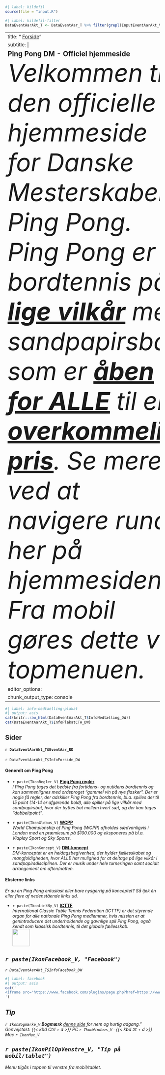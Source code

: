 ```r
#| label: kildefil
source(file = "input.R")
```

```r
#| label: kildefil-filter
DataEventAarAkt_T <- DataEventAar_T %>% filter(grepl(InputEventAarAkt_V, EventAar_RD))
```

---
title: "<iconify-icon icon=mdi:home></iconify-icon> <u>Forside</u>"
subtitle: |
  <b style=font-size:140%>Ping Pong DM - Officiel hjemmeside</b><br><i style=font-size:80>Velkommen til den officielle hjemmeside for Danske Mesterskaber i Ping Pong. Ping Pong er bordtennis på <b><u>lige vilkår</u></b> med sandpapirsbat, som er <b><u>åben for ALLE</u></b> til en <b><u>overkommelig pris</u></b>. Se mere ved at navigere rundt her på hjemmesiden. Fra mobil gøres dette via topmenuen.</i>
editor_options: 
  chunk_output_type: console
---

```r
#| label: info-nedtaelling-plakat
#| output: asis
cat(knitr::raw_html(DataEventAarAkt_T$InfoNedtælling_DW))
cat(DataEventAarAkt_T$InfoPlakatCTA_DW)
```

::::::: callout-tip
## Sider

:::::: grid
::: {.g-col-12 .g-col-md-4}
#### `r DataEventAarAkt_T$EventAar_RD`

`r DataEventAarAkt_T$InfoForside_DW`
:::

::: {.g-col-12 .g-col-md-4}
#### Generelt om Ping Pong

-   `r paste(IkonRegler_V)` [**Ping Pong regler**](regler.qmd)\
    *I Ping Pong tages det bedste fra fortidens- og nutidens bordtennis og kan sammenlignes med ordsproget "gammel vin på nye flasker". Der er nogle få regler, der adskiller Ping Pong fra bordtennis, bl.a. spilles der til 15 point (14-14 er afgørende bold), alle spiller på lige vilkår med sandpapirsbat, hvor der byttes bat mellem hvert sæt, og der kan tages "dobbeltpoint".*

-   `r paste(IkonGlobus_V)` [**WCPP**](wcpp.qmd)\
    *World Championship of Ping Pong (WCPP) afholdes sædvanligvis i London med en præmiesum på \$100.000 og eksponeres på bl.a. Viaplay Sport og Sky Sports.*

-   `r paste(IkonKoncept_V)` [**DM-koncept**](koncept.qmd)\
    *DM-konceptet er en heldagsbegivenhed, der hylder fællesskabet og mangfoldigheden, hvor ALLE har mulighed for at deltage på lige vilkår i sandpapirsdisciplinen. Der er musik under hele turneringen samt socialt arrangement om aften/natten.*
:::

::: {.g-col-12 .g-col-md-4}
#### Eksterne links

*Er du en Ping Pong entusiast eller bare nysgerrig på konceptet? Så tjek én eller flere af nedenstående links ud.*

-   `r paste(IkonLinkNy_V)` [**ICTTF**](https://icttf.co){target="_blank"}\
    *International Classic Table Tennis Federation (ICTTF) er det styrende organ for alle nationale Ping Pong medlemmer, hvis mission er at genintroducere det underholdende og gavnlige spil Ping Pong, også kendt som klassisk bordtennis, til det globale fællesskab.*\
    ![](filer/generelt/icttf.png){width="4em"}
:::
::::::
:::::::

::: {.callout-note style="font-style:italic" icon="false"}
## `r paste(IkonFacebook_V, "Facebook")`

`r DataEventAarAkt_T$InfoFacebook_DW`
:::

```r
#| label: facebook
#| output: asis
cat('
<iframe src="https://www.facebook.com/plugins/page.php?href=https://www.facebook.com/100183334928231&amp;tabs=timeline,events,messages&amp;width=320&amp;" width="100%" height="500" style="border:none;overflow:hidden" scrolling="no" frameborder="0" allowfullscreen="true" allow="autoplay;clipboard-write;encrypted-media;picture-in-picture;web-share"></iframe>
')
```

::: {.callout-tip style="font-style:italic"}
## Tip

`r IkonBogmærke_V` **Bogmærk** [denne side](index.qmd) for nem og hurtig adgang."\
Genvejstast: {{< kbd Ctrl + d >}} PC `r IkonWindows_V` ∙ {{< kbd ⌘ + d >}} Mac `r IkonMac_V`
:::

::: {.callout-note .vis-kun-mobil style="font-style:italic" icon="false"}
## `r paste(IkonPilOpVenstre_V, "Tip på mobil/tablet")`

Menu tilgås i toppen til venstre fra mobil/tablet.
:::